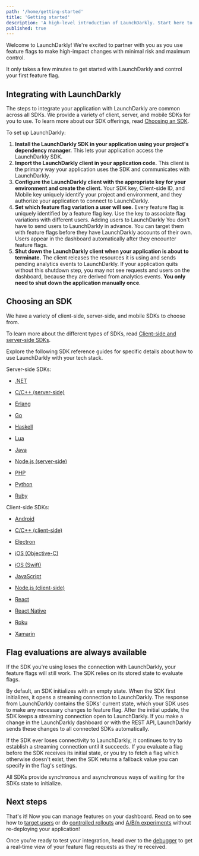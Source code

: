 ```yaml
---
path: '/home/getting-started'
title: 'Getting started'
description: 'A high-level introduction of LaunchDarkly. Start here to start using feature flags!'
published: true
---
```


Welcome to LaunchDarkly! We're excited to partner with you as you use feature flags to make high-impact changes with minimal risk and maximum control.

It only takes a few minutes to get started with LaunchDarkly and control your first feature flag.

## Integrating with LaunchDarkly

The steps to integrate your application with LaunchDarkly are common across all SDKs. We provide a variety of client, server, and mobile SDKs for you to use. To learn more about our SDK offerings, read [Choosing an SDK](#choosing-an-sdk).

To set up LaunchDarkly:

1. **Install the LaunchDarkly SDK in your application using your project's dependency manager.** This lets your application access the LaunchDarkly SDK.
2. **Import the LaunchDarkly client in your application code.** This client is the primary way your application uses the SDK and communicates with LaunchDarkly.
3. **Configure the LaunchDarkly client with the appropriate key for your environment and create the client.** Your SDK key, Client-side ID, and Mobile key uniquely identify your project and environment, and they authorize your application to connect to LaunchDarkly.
4. **Set which feature flag variation a user will see.** Every feature flag is uniquely identified by a feature flag key. Use the key to associate flag variations with different users.
   <Callout intent="info">
     <CalloutTitle>Adding users to LaunchDarkly</CalloutTitle>
     <CalloutDescription>
       You don't have to send users to LaunchDarkly in advance. You can target them with feature flags before they have LaunchDarkly
       accounts of their own. Users appear in the dashboard automatically after they encounter feature flags.
     </CalloutDescription>
   </Callout>
5. **Shut down the LaunchDarkly client when your application is about to terminate.** The client releases the resources it is using and sends pending analytics events to LaunchDarkly. If your application quits without this shutdown step, you may not see requests and users on the dashboard, because they are derived from analytics events. **You only need to shut down the application manually once**.

## Choosing an SDK

We have a variety of client-side, server-side, and mobile SDKs to choose from.

To learn more about the different types of SDKs, read [Client-side and server-side SDKs](/sdk/concepts/client-side-server-side).

Explore the following SDK reference guides for specific details about how to use LaunchDarkly with your tech stack.

Server-side SDKs:

- [.NET](/sdk/server-side/dotnet)

- [C/C++ (server-side)](/sdk/server-side/c-c--)

- [Erlang](/sdk/server-side/erlang)

- [Go](/sdk/server-side/go)

- [Haskell](/sdk/server-side/haskell)

- [Lua](/sdk/server-side/lua)

- [Java](/sdk/server-side/java)

- [Node.js (server-side)](/sdk/server-side/node-js)

- [PHP](/sdk/server-side/php)

- [Python](/sdk/server-side/python)

- [Ruby](/sdk/server-side/ruby)


Client-side SDKs:

- [Android](/sdk/client-side/android)

- [C/C++ (client-side)](/sdk/client-side/c-c--)

- [Electron](/sdk/client-side/electron)

- [iOS (Objective-C)](/sdk/client-side/ios-objective-c)

- [iOS (Swift)](/sdk/client-side/ios-swift)

- [JavaScript](/sdk/client-side/javascript)

- [Node.js (client-side)](/sdk/client-side/node-js)

- [React](/sdk/client-side/react)

- [React Native](/sdk/client-side/react-native)

- [Roku](/sdk/client-side/roku)

- [Xamarin](/sdk/client-side/xamarin)


## Flag evaluations are always available

If the SDK you're using loses the connection with LaunchDarkly, your feature flags will still work. The SDK relies on its stored state to evaluate flags.

By default, an SDK initializes with an empty state. When the SDK first initializes, it opens a streaming connection to LaunchDarkly. The response from LaunchDarkly contains the SDKs' current state, which your SDK uses to make any necessary changes to feature flag. After the initial update, the SDK keeps a streaming connection open to LaunchDarkly. If you make a change in the LaunchDarkly dashboard or with the REST API, LaunchDarkly sends these changes to all connected SDKs automatically.

If the SDK ever loses connectivity to LaunchDarkly, it continues to try to establish a streaming connection until it succeeds. If you evaluate a flag before the SDK receives its initial state, or you try to fetch a flag which otherwise doesn't exist, then the SDK returns a fallback value you can specify in the flag's settings.

All SDKs provide synchronous and asynchronous ways of waiting for the SDKs state to initialize.

## Next steps

That's it! Now you can manage features on your dashboard. Read on to see how to [target users](/home/managing-flags/targeting-users) or do [controlled rollouts](/home/managing-flags/targeting-users#percentage-rollouts) and [A/B/n experiments](/home/experimentation) without re-deploying your application!

Once you're ready to test your integration, head over to the [debugger](/home/managing-flags/debugger) to get a real-time view of your feature flag requests as they're received.

